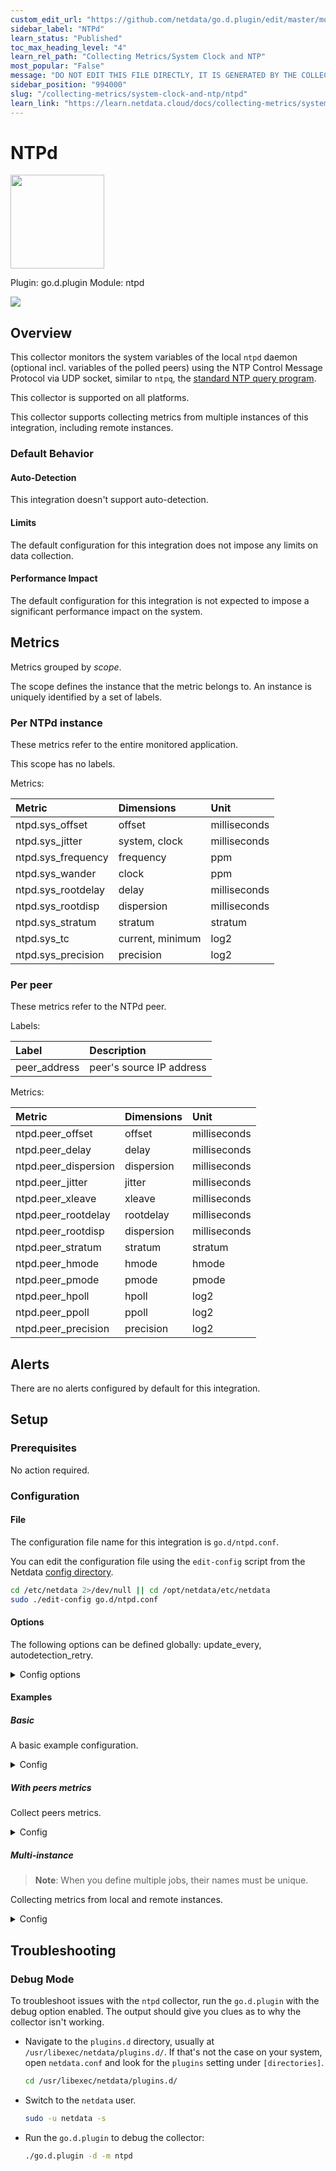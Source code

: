 ```yaml
---
custom_edit_url: "https://github.com/netdata/go.d.plugin/edit/master/modules/ntpd/metadata.yaml"
sidebar_label: "NTPd"
learn_status: "Published"
toc_max_heading_level: "4"
learn_rel_path: "Collecting Metrics/System Clock and NTP"
most_popular: "False"
message: "DO NOT EDIT THIS FILE DIRECTLY, IT IS GENERATED BY THE COLLECTOR'S metadata.yaml FILE"
sidebar_position: "994000"
slug: "/collecting-metrics/system-clock-and-ntp/ntpd"
learn_link: "https://learn.netdata.cloud/docs/collecting-metrics/system-clock-and-ntp/ntpd"
---
```



# NTPd


<img src="https://netdata.cloud/img/ntp.png" width="150"/>


Plugin: go.d.plugin
Module: ntpd

<img src="https://img.shields.io/badge/maintained%20by-Netdata-%2300ab44" />

## Overview

This collector monitors the system variables of the local `ntpd` daemon (optional incl. variables of the polled peers) using the NTP Control Message Protocol via UDP socket, similar to `ntpq`, the [standard NTP query program](https://doc.ntp.org/current-stable/ntpq.html).




This collector is supported on all platforms.

This collector supports collecting metrics from multiple instances of this integration, including remote instances.


### Default Behavior

#### Auto-Detection

This integration doesn't support auto-detection.

#### Limits

The default configuration for this integration does not impose any limits on data collection.

#### Performance Impact

The default configuration for this integration is not expected to impose a significant performance impact on the system.


## Metrics

Metrics grouped by *scope*.

The scope defines the instance that the metric belongs to. An instance is uniquely identified by a set of labels.



### Per NTPd instance

These metrics refer to the entire monitored application.

This scope has no labels.

Metrics:

| Metric | Dimensions | Unit |
|:------|:----------|:----|
| ntpd.sys_offset | offset | milliseconds |
| ntpd.sys_jitter | system, clock | milliseconds |
| ntpd.sys_frequency | frequency | ppm |
| ntpd.sys_wander | clock | ppm |
| ntpd.sys_rootdelay | delay | milliseconds |
| ntpd.sys_rootdisp | dispersion | milliseconds |
| ntpd.sys_stratum | stratum | stratum |
| ntpd.sys_tc | current, minimum | log2 |
| ntpd.sys_precision | precision | log2 |

### Per peer

These metrics refer to the NTPd peer.

Labels:

| Label      | Description     |
|:-----------|:----------------|
| peer_address | peer's source IP address |

Metrics:

| Metric | Dimensions | Unit |
|:------|:----------|:----|
| ntpd.peer_offset | offset | milliseconds |
| ntpd.peer_delay | delay | milliseconds |
| ntpd.peer_dispersion | dispersion | milliseconds |
| ntpd.peer_jitter | jitter | milliseconds |
| ntpd.peer_xleave | xleave | milliseconds |
| ntpd.peer_rootdelay | rootdelay | milliseconds |
| ntpd.peer_rootdisp | dispersion | milliseconds |
| ntpd.peer_stratum | stratum | stratum |
| ntpd.peer_hmode | hmode | hmode |
| ntpd.peer_pmode | pmode | pmode |
| ntpd.peer_hpoll | hpoll | log2 |
| ntpd.peer_ppoll | ppoll | log2 |
| ntpd.peer_precision | precision | log2 |



## Alerts

There are no alerts configured by default for this integration.


## Setup

### Prerequisites

No action required.

### Configuration

#### File

The configuration file name for this integration is `go.d/ntpd.conf`.


You can edit the configuration file using the `edit-config` script from the
Netdata [config directory](https://github.com/netdata/netdata/blob/master/docs/configure/nodes.md#the-netdata-config-directory).

```bash
cd /etc/netdata 2>/dev/null || cd /opt/netdata/etc/netdata
sudo ./edit-config go.d/ntpd.conf
```
#### Options

The following options can be defined globally: update_every, autodetection_retry.


<details><summary>Config options</summary>

| Name | Description | Default | Required |
|:----|:-----------|:-------|:--------:|
| update_every | Data collection frequency. | 1 | False |
| autodetection_retry | Recheck interval in seconds. Zero means no recheck will be scheduled. | 0 | False |
| address | Server address in IP:PORT format. | 127.0.0.1:123 | True |
| timeout | Connection/read/write timeout. | 3 | False |
| collect_peers | Determines whether peer metrics will be collected. | False | False |

</details>

#### Examples

##### Basic

A basic example configuration.

<details><summary>Config</summary>

```yaml
jobs:
  - name: local
    address: 127.0.0.1:123

```
</details>

##### With peers metrics

Collect peers metrics.

<details><summary>Config</summary>

```yaml
jobs:
  - name: local
    address: 127.0.0.1:123
    collect_peers: yes

```
</details>

##### Multi-instance

> **Note**: When you define multiple jobs, their names must be unique.

Collecting metrics from local and remote instances.


<details><summary>Config</summary>

```yaml
jobs:
  - name: local
    address: 127.0.0.1:123

  - name: remote
    address: 203.0.113.0:123

```
</details>



## Troubleshooting

### Debug Mode

To troubleshoot issues with the `ntpd` collector, run the `go.d.plugin` with the debug option enabled. The output
should give you clues as to why the collector isn't working.

- Navigate to the `plugins.d` directory, usually at `/usr/libexec/netdata/plugins.d/`. If that's not the case on
  your system, open `netdata.conf` and look for the `plugins` setting under `[directories]`.

  ```bash
  cd /usr/libexec/netdata/plugins.d/
  ```

- Switch to the `netdata` user.

  ```bash
  sudo -u netdata -s
  ```

- Run the `go.d.plugin` to debug the collector:

  ```bash
  ./go.d.plugin -d -m ntpd
  ```


